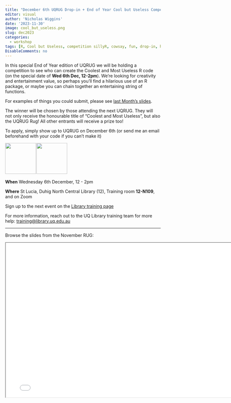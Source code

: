 ```yaml
---
title: "December 6th UQRUG Drop-in + End of Year Cool but Useless Competition"
editor: visual
author: 'Nicholas Wiggins'
date: '2023-11-30'
image: cool_but_useless.png
slug: dec2023
categories:
  - workshop
tags: [R, Cool but Useless, competition sillyR, cowsay, fun, drop-in, help]
DisableComments: no
---
```


In this special End of Year edition of UQRUG we will be holding a competition to see who can create the Coolest and Most Useless R code (on the special date of **Wed 6th Dec, 12-2pm**). We're looking for creativity and entertainment value, so perhaps you'll find a hilarious use of an R package, or maybe you can chain together an entertaining string of functions.

For examples of things you could submit, please see [last Month's slides](https://uqrug.netlify.app/presentations/23-11-cool/23-11-cool.html). 

The winner will be chosen by those attending the next UQRUG. They will not only receive the honourable title of “Coolest and Most Useless”, but also the UQRUG Rug! All other entrants will receive a prize too!

To apply, simply show up to UQRUG on December 6th (or send me an email beforehand with your code if you can't make it)

<p float="left">

<img src="https://uqrug.netlify.app/uqrug.png" height="100" style="margin-right:-0.2em;"/> <img src="cool_but_useless.png" height="100" style="margin-right:-0.2em;"/>

</p>

**When** Wednesday 6th December, 12 - 2pm

**Where** St Lucia, Duhig North Central Library (12), Training room **12-N109**, and on Zoom

Sign up to the next event on the [Library training page](https://studenthub.uq.edu.au/students/events/detail/4805925)

For more information, reach out to the UQ Library training team for more help: <a href="javascript:void(0);" onclick="copyEvent('copy')" id="copy" title="Click to copy email address">training\@library.uq.edu.au</a>

------------------------------------------------------------------------

Browse the slides from the November RUG:

<iframe width="780" height="500" src="/presentations/23-11-cool/23-11-cool.html" title="Cool but Useless Quarto Presentation">

</iframe>
